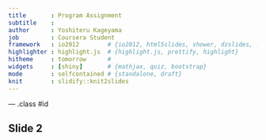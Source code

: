 ```yaml
---
title       : Program Assignment
subtitle    : 
author      : Yoshiteru Kageyama
job         : Coursera Student
framework   : io2012        # {io2012, html5slides, shower, dzslides, ...}
highlighter : highlight.js  # {highlight.js, prettify, highlight}
hitheme     : tomorrow      # 
widgets     : [shiny]       # {mathjax, quiz, bootstrap}
mode        : selfcontained # {standalone, draft}
knit        : slidify::knit2slides
---
```


--- .class #id 

## Slide 2
